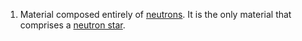 #Material composed entirely of [[neutron]]s.  It is the only material that comprises a [[neutron star]].